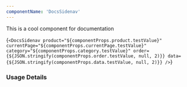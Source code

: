 ```yaml
---
componentName: 'DocsSidenav'
---
```


This is a cool component for documentation

<LiveComponent>{`<DocsSidenav
  product="${componentProps.product.testValue}"
  currentPage="${componentProps.currentPage.testValue}"
  category="${componentProps.category.testValue}"
  order={${JSON.stringify(componentProps.order.testValue, null, 2)}}
  data={${JSON.stringify(componentProps.data.testValue, null, 2)}}
/>`}</LiveComponent>

### Usage Details

<UsageDetails packageName="@hashicorp/react-docs-sidenav" />

